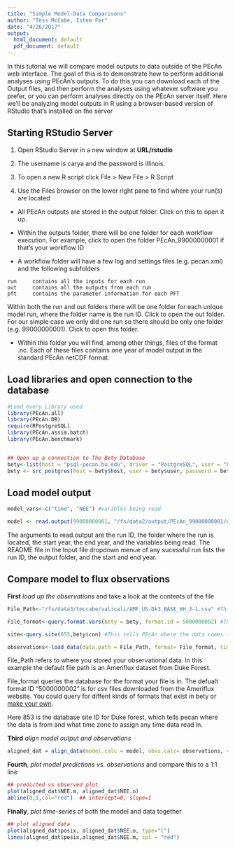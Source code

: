 ```yaml
---
title: "Simple Model-Data Comparisons"
author: "Tess McCabe, Istem Fer"
date: "4/26/2017"
output:
  html_document: default
  pdf_document: default
---
```



In this tutorial we will compare model outputs to data outside of the PEcAn web interface. The goal of this is to demonstrate how to perform additional analyses using PEcAn’s outputs. To do this you can download each of the Output files, and then perform the analyses using whatever software you prefer, or you can perform analyses directly on the PEcAn server itself. Here we’ll be analyzing model outputs in R using a browser-based version of RStudio that’s installed on the server

## Starting RStudio Server

1. Open RStudio Server in a new window at **URL/rstudio** 
 
2.	The username is carya and the password is illinois.

3.	To open a new R script click File > New File > R Script

4.	Use the Files browser on the lower right pane to find where your run(s) are located

  + All PEcAn outputs are stored in the output folder. Click on this to open it up.

  + Within the outputs folder, there will be one folder for each workflow execution. For example, click to open the folder PEcAn_99000000001 if that’s your workflow ID

  + A workflow folder will have a few log and settings files (e.g. pecan.xml) and the following subfolders

```  
run		contains all the inputs for each run
out		contains all the outputs from each run
pft		contains the parameter information for each PFT
```

Within both the run and out folders there will be one folder for each unique model run, where the folder name is the run ID. Click to open the out folder. For our simple case we only did one run so there should be only one folder (e.g. 99000000001). Click to open this folder.

  + Within this folder you will find, among other things, files of the format <year>.nc. Each of these files contains one year of model output in the standard PEcAn netCDF format.

## Load libraries and open connection to the database

```r
#Load every Library used
library(PEcAn.all)
library(PEcAn.DB)
require(RPostgreSQL)
library(PEcAn.assim.batch)
library(PEcAn.benchmark)


## Open up a connection to The Bety Database
bety<-list(host = "psql-pecan.bu.edu", driver = "PostgreSQL", user = "bety", dbname = "bety", password = "bety")
bety <- src_postgres(host = bety$host, user = bety$user, password = bety$password, dbname = bety$dbname)
```



## Load model output

```r
model_vars<-c("time", "NEE") #varibles being read

model <- read.output(99000000001, "/fs/data2/output/PEcAn_99000000001/out/99000000001" ,start.year=1997,end.year=2004,model_vars,dataframe=TRUE)
```

The arguments to read.output are the run ID, the folder where the run is located, the start year, the end year, and the variables being read. The README file in the Input file dropdown menue of any sucessful run lists the run ID, the output folder, and the start and end year. 

##	Compare model to flux observations

**First** _load up the observations_ and take a look at the contents of the file


```r

File_Path<-"/fs/data3/tmccabe/valicali/AMF_US-Dk3_BASE_HH_3-1.csv" #This is a path to where the observations are stored. 

File_format<-query.format.vars(bety = bety, format.id = 5000000002) #This matches the file with a premade "format" or a template that describes how the information in the file is organized

site<-query.site(853,bety$con) #This tells PEcAn where the data comes from

observations<-load_data(data.path = File_Path, format= File_format, time.row = File_format$time.row,  site = site) #This will throw an error that not all of the units can be converted. That's ok, as the units of the varibles of interest (NEE) are being converted. 
```

File_Path refers to where you stored your observational data. In this example the default file path is an Ameriflux dataset from Duke Forest. 

File_format queries the database for the format your file is in. The defualt format ID "5000000002" is for csv files downloaded from the Ameriflux website.
You could query for diffent kinds of formats that exist in bety or [make your own](https://pecanproject.github.io/pecan-documentation/adding-an-ecosystem-model.html#formats).

Here 853 is the database site ID for Duke forest, which tells pecan where the data is from and what time zone to assign any time data read in. 

**Third** _align model output and observations_

```r

aligned_dat = align_data(model.calc = model, obvs.calc= observations, var ="NEE", start_year =start_year, end_year = end_year, align_method ="mean_over_larger_timestep")

```

**Fourth**, _plot model predictions vs. observations_ and compare this to a 1:1 line 

```r
## predicted vs observed plot
plot(aligned_dat$NEE.m, aligned_dat$NEE.o)
abline(0,1,col="red")  ## intercept=0, slope=1
```


**Finally**, _plot time-series_ of both the model and data together

```r
## plot aligned data
plot(aligned_dat$posix, aligned_dat$NEE.o, type="l")
lines(aligned_dat$posix,aligned_dat$NEE.m, col = "red")

```
